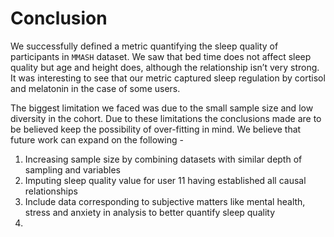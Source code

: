 # Conclusion
We successfully defined a metric quantifying the sleep quality of participants in `MMASH` dataset. We saw that bed time does not affect sleep quality but age and height does, although the relationship isn't very strong. It was interesting to see that our metric captured sleep regulation by cortisol and melatonin in the case of some users.

The biggest limitation we faced was due to the small sample size and low diversity in the cohort. Due to these limitations the conclusions made are to be believed keep the possibility of over-fitting in mind. We believe that future work can expand on the following - 
 
(1) Increasing sample size by combining datasets with similar depth of sampling and variables
(2) Imputing sleep quality value for user 11 having established all causal relationships
(3) Include data corresponding to subjective matters like mental health, stress and anxiety in analysis to better quantify sleep quality
(4)

<!-- ## Discussion -->

<!-- (1) Expand on imputing missing values for sleep csv of user 11 -  -->

<!-- Having calculated the sleep quality for 21 users, it would be easy to treat user 11 as a missing value and apply different algorithms for imputing the value. However, this comes with a caveat - because the users are in themselves continuous categories and probably have their own distribution, looking at the entire sample space would mean that underlying distribution is multivariate. So, to effectively impute the value, we  first need to estimate the distribution parameters (even if assume that the distribution of each user is normal). This is beyond the scope of this project but we do plan to try it out if time permits. -->

<!-- (2) Another area of discussion, which is beyond the scope of this project is to learn a DAG using all the variables and perform causal inference to identify confounders. The sleep metric can then be defined using the minimum control set or the sufficient set for the variables in the sleep.cs file. This definition will implicitly apply at least some of the relationships we identified in our results section -->
<!-- (3) Is it possible to use other kinds of plots to establish dependencies and correlations? -->
<!-- (4) Include the files that have been excluded from the analysis like questionnaires -->
<!-- (5) Given the relationships identified, can we predict the sleep quality of a new participant who joins the cohort? -->

